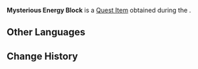 {{Item Infobox
|id           = 120288
|image        = Item Mysterious Energy Block.png
|type         = Quest Items
|description  = An energy block of refined Azosite formed via the condensation of pure elemental energy. It seems that they can be used as an energy source for large-scale power systems.
|source1      = [[As the Khvarena's Light Shows: Nirodha]]
}}
'''Mysterious Energy Block''' is a [[Quest Item]] obtained during the {{Quest|As the Khvarena's Light Shows: Nirodha}}.

==Other Languages==
{{Other Languages|default_hidden=1
|en      = Mysterious Energy Block
|zhs     = 神秘的能量块
|zhs_rm  = Shénmì de Néngliàng-kuài
|zht     = 神秘的能量塊
|zht_rm  = Shénmì de Néngliàng-kuài
|ja      = 不思議なエネルギーブロック
|ja_rm   = Fushigi-na Enerugii Burokku
|ko      = 신비한 에너지 덩어리
|ko_rm   = 
|es      = Bloque de energía misterioso
|fr      = Bloc d'énergie mystérieux
|ru      = Таинственный энергетический блок
|th      = บล็อกพลังงานลึกลับ
|th_rm   = 
|vi      = Khối Năng Lượng Thần Bí
|de      = Geheimnisvoller Energieblock
|id      = Balok Energi Misterius
|pt      = Bloco de Energia Misterioso
|tr      = Gizemli Enerji Bloku
|it      = Blocco di energia misterioso
}}

==Change History==
{{Change History|3.6}}